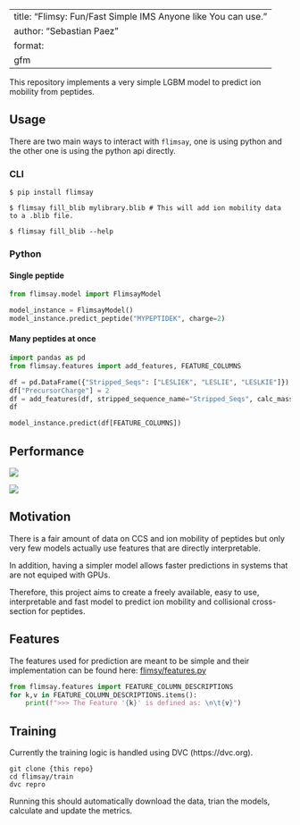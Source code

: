 
---
title: "Flimsy: Fun/Fast Simple IMS Anyone like You can use."
author: "Sebastian Paez"
format: 
  gfm
---


This repository implements a very simple LGBM model
to predict ion mobility from peptides.


## Usage

There are two main ways to interact with `flimsay`, one is using python and the other one is using the python api directly.

### CLI

```shell
$ pip install flimsay
```

```shell
$ flimsay fill_blib mylibrary.blib # This will add ion mobility data to a .blib file.
```

```shell
$ flimsay fill_blib --help
```

### Python

#### Single peptide

```python
from flimsay.model import FlimsayModel

model_instance = FlimsayModel()
model_instance.predict_peptide("MYPEPTIDEK", charge=2)
```

#### Many peptides at once

```python
import pandas as pd
from flimsay.features import add_features, FEATURE_COLUMNS

df = pd.DataFrame({"Stripped_Seqs": ["LESLIEK", "LESLIE", "LESLKIE"]})
df["PrecursorCharge"] = 2
df = add_features(df, stripped_sequence_name="Stripped_Seqs", calc_masses=True)
df
```

```python
model_instance.predict(df[FEATURE_COLUMNS])
```

## Performance

![](train/plots/one_over_k0_model_ims_pred_vs_true.png)

![](train/plots/ccs_predicted_vs_real.png)

## Motivation

There is a fair amount of data on CCS and ion mobility of peptides
but only very few models actually use features that are directly
interpretable.

In addition, having a simpler model allows faster predictions
in systems that are not equiped with GPUs.

Therefore, this project aims to create a freely available, easy to use, interpretable and fast model to predict ion mobility and collisional cross-section for peptides.

## Features

The features used for prediction are meant to be
simple and their implementation can be found here:
[flimsy/features.py](flimsy/features.py)

```python
from flimsay.features import FEATURE_COLUMN_DESCRIPTIONS
for k,v in FEATURE_COLUMN_DESCRIPTIONS.items():
    print(f">>> The Feature '{k}' is defined as: \n\t{v}")
```

## Training 

Currently the training logic is handled using DVC (https://dvc.org).

```shell
git clone {this repo}
cd flimsay/train
dvc repro
```

Running this should automatically download the data,
trian the models, calculate and update the metrics.

